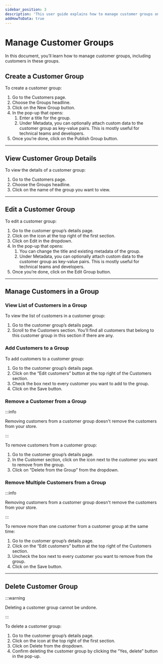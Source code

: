 ```yaml
---
sidebar_position: 3
description: 'This user guide explains how to manage customer groups on the InBzar Admin. Learn how to create and edit customer groups.'
addHowToData: true
---
```



# Manage Customer Groups

In this document, you’ll learn how to manage customer groups, including customers in these groups.

## Create a Customer Group

To create a customer group:

1. Go to the Customers page.
2. Choose the Groups headline.
3. Click on the New Group button.
4. In the pop-up that opens:
    1. Enter a title for the group.
    2. Under Metadata, you can optionally attach custom data to the customer group as key-value pairs. This is mostly useful for technical teams and developers.
5. Once you’re done, click on the Publish Group button.

---

## View Customer Group Details

To view the details of a customer group:

1. Go to the Customers page.
2. Choose the Groups headline.
3. Click on the name of the group you want to view.

---

## Edit a Customer Group

To edit a customer group:

1. Go to the customer group’s details page.
2. Click on the <UiIcon lightIcon="https://res.cloudinary.com/dza7lstvk/image/upload/v1667999308/InBzar%20Docs/UI%20Icons/1ordBC6_ssysel.png" darkIcon="https://res.cloudinary.com/dza7lstvk/image/upload/v1667999326/InBzar%20Docs/UI%20Icons/dSwWYBH_stzgoi.png" alt="three dots" /> icon at the top right of the first section.
3. Click on Edit in the dropdown.
4. In the pop-up that opens:
    1. You can change the title and existing metadata of the group.
    2. Under Metadata, you can optionally attach custom data to the customer group as key-value pairs. This is mostly useful for technical teams and developers.
5. Once you’re done, click on the Edit Group button.

---

## Manage Customers in a Group

### View List of Customers in a Group

To view the list of customers in a customer group:

1. Go to the customer group’s details page.
2. Scroll to the Customers section. You’ll find all customers that belong to this customer group in this section if there are any.

### Add Customers to a Group

To add customers to a customer group:

1. Go to the customer group’s details page.
2. Click on the “Edit customers” button at the top right of the Customers section.
3. Check the box next to every customer you want to add to the group.
4. Click on the Save button.

### Remove a Customer from a Group

:::info

Removing customers from a customer group doesn't remove the customers from your store.

:::

To remove customers from a customer group:

1. Go to the customer group’s details page.
2. In the Customer section, click on the <UiIcon lightIcon="https://res.cloudinary.com/dza7lstvk/image/upload/v1667999308/InBzar%20Docs/UI%20Icons/1ordBC6_ssysel.png" darkIcon="https://res.cloudinary.com/dza7lstvk/image/upload/v1667999326/InBzar%20Docs/UI%20Icons/dSwWYBH_stzgoi.png" alt="three dots" /> icon next to the customer you want to remove from the group.
3. Click on “Delete from the Group” from the dropdown.

### Remove Multiple Customers from a Group

:::info

Removing customers from a customer group doesn't remove the customers from your store.

:::

To remove more than one customer from a customer group at the same time:

1. Go to the customer group’s details page.
2. Click on the “Edit customers” button at the top right of the Customers section.
3. Uncheck the box next to every customer you want to remove from the group.
4. Click on the Save button.

---

## Delete Customer Group

:::warning

Deleting a customer group cannot be undone.

:::

To delete a customer group:

1. Go to the customer group’s details page.
2. Click on the <UiIcon lightIcon="https://res.cloudinary.com/dza7lstvk/image/upload/v1667999308/InBzar%20Docs/UI%20Icons/1ordBC6_ssysel.png" darkIcon="https://res.cloudinary.com/dza7lstvk/image/upload/v1667999326/InBzar%20Docs/UI%20Icons/dSwWYBH_stzgoi.png" alt="three dots" /> icon at the top right of the first section.
3. Click on Delete from the dropdown.
4. Confirm deleting the customer group by clicking the “Yes, delete” button in the pop-up.